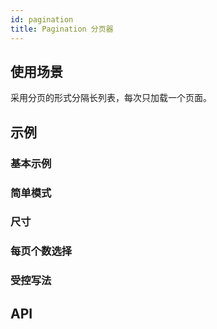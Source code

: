 ```yaml
---
id: pagination
title: Pagination 分页器
---
```



## 使用场景

采用分页的形式分隔长列表，每次只加载一个页面。

## 示例

### 基本示例

<Story fn={stories.Basic} />

### 简单模式

<Story fn={stories.Simple} />

### 尺寸

<Story fn={stories.Size} />

### 每页个数选择

<Story fn={stories.PageSizeList} />

### 受控写法

<Story fn={stories.Controlled} />

## API

<PropsTable component={Pagination} />
